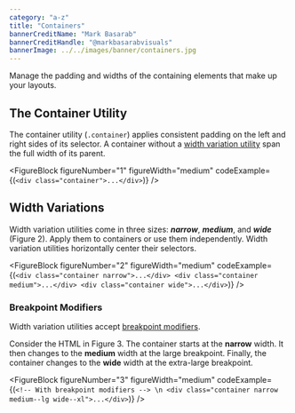 ```yaml
---
category: "a-z"
title: "Containers"
bannerCreditName: "Mark Basarab"
bannerCreditHandle: "@markbasarabvisuals" 
bannerImage: ../../images/banner/containers.jpg
---
```




<TextBlock>

Manage the padding and widths of the containing elements that make up your layouts.

</TextBlock>

<Divider id="the-container-utility" />

<TextBlock>

## The Container Utility

The container utility (`.container`) applies consistent padding on the left and right sides of its selector. A container without a <a href="#widthVariations">width variation utility</a> span the full width of its parent.
    
</TextBlock>

<FullWidth />

<FigureBlock 
    figureNumber="1"
    figureWidth="medium"
    codeExample={(`
        <div class="container">...</div>
    `)}
/>

<Divider id="width-variations" />

<TextBlock>

## Width Variations

Width variation utilities come in three sizes: ***narrow***, ***medium***, and ***wide*** (Figure 2). Apply them to containers or use them independently. Width variation utilities horizontally center their selectors.    

</TextBlock>

<WidthVariations />

<FigureBlock 
    figureNumber="2"
    figureWidth="medium"
    codeExample={(`
        <div class="container narrow">...</div>
        <div class="container medium">...</div>
        <div class="container wide">...</div>
    `)}
/>

<TextBlock>

### Breakpoint Modifiers

Width variation utilities accept <a href="/docs/breakpoints/#breakpointModifiers">breakpoint modifiers</a>.

Consider the HTML in Figure 3. The container starts at the **narrow** width. It then changes to the **medium** width at the large breakpoint. Finally, the container changes to the **wide** width at the extra-large breakpoint.

</TextBlock>

<BreakpointModifier />

<FigureBlock 
    figureNumber="3"
    figureWidth="medium"
    codeExample={(`
        <!-- With breakpoint modifiers --> \n
        <div class="container narrow medium--lg wide--xl">...</div>
    `)}
/>